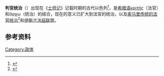 {{Forms of government}}
'''判官统治'''（{{lang-he|שופטים}}）出现在《[[士师记|士师记]]》记载时期的古代以色列<ref>{{Cite web |url=http://dictionary.reference.com/browse/kritarchy |title=Dictionary.com |accessdate=2014-10-02 |archive-date=2010-05-03 |archive-url=https://web.archive.org/web/20100503135624/http://dictionary.reference.com/browse/Kritarchy |dead-url=no }}</ref>，是[[希腊语|希腊语]]κριτής（法官）和ἄρχω（统治）的结合，现在的意义已扩大到法官的统治，以及[[索马里判官政治|索马里传统的法官统治]]<ref>{{Cite web |url=http://www.independent.org/publications/article.asp?id=126 |title=A Peaceful Ferment in Somalia: Publications: The Independent Institute<!-- Bot generated title --> |accessdate=2014-10-02 |archive-date=2014-10-06 |archive-url=https://web.archive.org/web/20141006153814/http://www.independent.org/publications/article.asp?id=126 |dead-url=no }}</ref>和[[伊斯兰法庭联盟|伊斯兰法庭联盟]]。

== 参考资料 ==
{{reflist}}

{{gov-stub}}
[[Category:政体|Category:政体]]